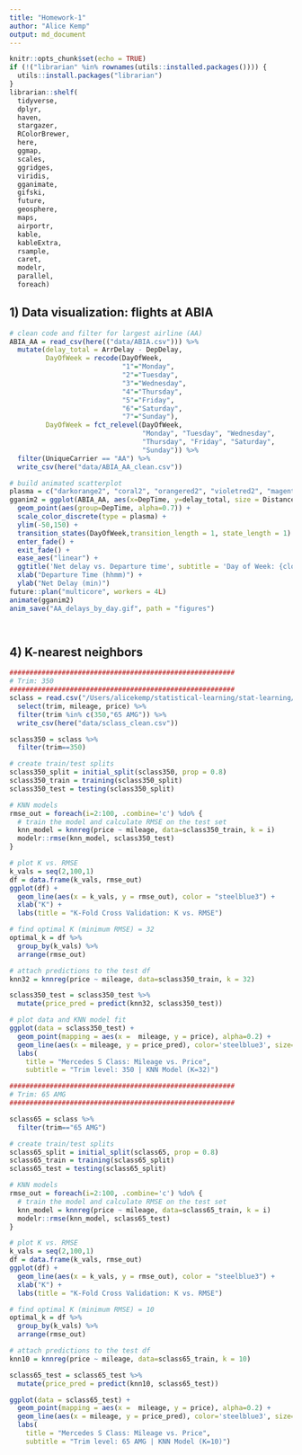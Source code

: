 ```yaml
---
title: "Homework-1"
author: "Alice Kemp"
output: md_document
---
```


```r
knitr::opts_chunk$set(echo = TRUE)
if (!("librarian" %in% rownames(utils::installed.packages()))) {
  utils::install.packages("librarian")
}
librarian::shelf(
  tidyverse,
  dplyr,
  haven, 
  stargazer, 
  RColorBrewer,
  here,
  ggmap,
  scales, 
  ggridges,
  viridis,
  gganimate, 
  gifski, 
  future, 
  geosphere,
  maps, 
  airportr, 
  kable, 
  kableExtra,
  rsample,
  caret,
  modelr,
  parallel,
  foreach)

```

## **1) Data visualization: flights at ABIA**

```r
# clean code and filter for largest airline (AA)
ABIA_AA = read_csv(here(("data/ABIA.csv"))) %>%
  mutate(delay_total = ArrDelay - DepDelay,
         DayOfWeek = recode(DayOfWeek, 
                            "1"="Monday",
                            "2"="Tuesday",
                            "3"="Wednesday",
                            "4"="Thursday",
                            "5"="Friday",
                            "6"="Saturday",
                            "7"="Sunday"),
         DayOfWeek = fct_relevel(DayOfWeek, 
                                 "Monday", "Tuesday", "Wednesday", 
                                 "Thursday", "Friday", "Saturday", 
                                 "Sunday")) %>%
  filter(UniqueCarrier == "AA") %>%
  write_csv(here("data/ABIA_AA_clean.csv"))

# build animated scatterplot 
plasma = c("darkorange2", "coral2", "orangered2", "violetred2", "magenta4", "purple3", "mediumblue")
gganim2 = ggplot(ABIA_AA, aes(x=DepTime, y=delay_total, size = Distance, color = DayOfWeek)) +
  geom_point(aes(group=DepTime, alpha=0.7)) +
  scale_color_discrete(type = plasma) + 
  ylim(-50,150) +
  transition_states(DayOfWeek,transition_length = 1, state_length = 1) + 
  enter_fade() + 
  exit_fade() + 
  ease_aes("linear") + 
  ggtitle('Net delay vs. Departure time', subtitle = 'Day of Week: {closest_state}') + 
  xlab("Departure Time (hhmm)") + 
  ylab("Net Delay (min)")
future::plan("multicore", workers = 4L)
animate(gganim2)
anim_save("AA_delays_by_day.gif", path = "figures")
```


```r

```


```r

```

## **4) K-nearest neighbors**

```r
######################################################## 
# Trim: 350 
########################################################  
sclass = read.csv("/Users/alicekemp/statistical-learning/stat-learning/Homework-1/data/sclass.csv") %>%
  select(trim, mileage, price) %>%
  filter(trim %in% c(350,"65 AMG")) %>%
  write_csv(here("data/sclass_clean.csv")) 

sclass350 = sclass %>%
  filter(trim==350)

# create train/test splits
sclass350_split = initial_split(sclass350, prop = 0.8)
sclass350_train = training(sclass350_split)
sclass350_test = testing(sclass350_split)

# KNN models
rmse_out = foreach(i=2:100, .combine='c') %do% {
  # train the model and calculate RMSE on the test set
  knn_model = knnreg(price ~ mileage, data=sclass350_train, k = i)
  modelr::rmse(knn_model, sclass350_test)
} 

# plot K vs. RMSE
k_vals = seq(2,100,1)
df = data.frame(k_vals, rmse_out)
ggplot(df) + 
  geom_line(aes(x = k_vals, y = rmse_out), color = "steelblue3") + 
  xlab("K") + 
  labs(title = "K-Fold Cross Validation: K vs. RMSE") 

# find optimal K (minimum RMSE) = 32
optimal_k = df %>%
  group_by(k_vals) %>%
  arrange(rmse_out)

# attach predictions to the test df
knn32 = knnreg(price ~ mileage, data=sclass350_train, k = 32)

sclass350_test = sclass350_test %>%
  mutate(price_pred = predict(knn32, sclass350_test))

# plot data and KNN model fit 
ggplot(data = sclass350_test) + 
  geom_point(mapping = aes(x =  mileage, y = price), alpha=0.2) + 
  geom_line(aes(x = mileage, y = price_pred), color='steelblue3', size=1.5) +
  labs(
    title = "Mercedes S Class: Mileage vs. Price",
    subtitle = "Trim level: 350 | KNN Model (K=32)")

######################################################## 
# Trim: 65 AMG
######################################################## 

sclass65 = sclass %>%
  filter(trim=="65 AMG")

# create train/test splits
sclass65_split = initial_split(sclass65, prop = 0.8)
sclass65_train = training(sclass65_split)
sclass65_test = testing(sclass65_split)

# KNN models
rmse_out = foreach(i=2:100, .combine='c') %do% {
  # train the model and calculate RMSE on the test set
  knn_model = knnreg(price ~ mileage, data=sclass65_train, k = i)
  modelr::rmse(knn_model, sclass65_test)
} 

# plot K vs. RMSE
k_vals = seq(2,100,1)
df = data.frame(k_vals, rmse_out)
ggplot(df) + 
  geom_line(aes(x = k_vals, y = rmse_out), color = "steelblue3") + 
  xlab("K") + 
  labs(title = "K-Fold Cross Validation: K vs. RMSE") 

# find optimal K (minimum RMSE) = 10
optimal_k = df %>%
  group_by(k_vals) %>%
  arrange(rmse_out)

# attach predictions to the test df
knn10 = knnreg(price ~ mileage, data=sclass65_train, k = 10)

sclass65_test = sclass65_test %>%
  mutate(price_pred = predict(knn10, sclass65_test))

ggplot(data = sclass65_test) + 
  geom_point(mapping = aes(x =  mileage, y = price), alpha=0.2) + 
  geom_line(aes(x = mileage, y = price_pred), color='steelblue3', size=1.5) +
  labs(
    title = "Mercedes S Class: Mileage vs. Price",
    subtitle = "Trim level: 65 AMG | KNN Model (K=10)")
```








